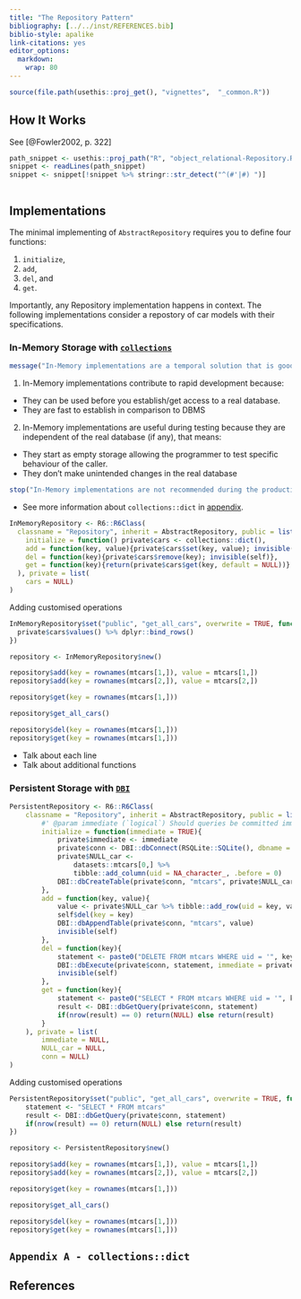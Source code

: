 ---
title: "The Repository Pattern"
bibliography: [../../inst/REFERENCES.bib]
biblio-style: apalike
link-citations: yes
editor_options: 
  markdown: 
    wrap: 80
---

```{r, include = FALSE}
source(file.path(usethis::proj_get(), "vignettes",  "_common.R"))
```

## How It Works

See [@Fowler2002, p. 322]

```{r}
path_snippet <- usethis::proj_path("R", "object_relational-Repository.R")
snippet <- readLines(path_snippet)
snippet <- snippet[!snippet %>% stringr::str_detect("^(#'|#) ")]
```

```{r, code = snippet, eval = FALSE, echo = TRUE}
```

## Implementations

The minimal implementing of `AbstractRepository` requires you to define four
functions:

(1) `initialize`,
(2) `add`,
(3) `del`, and
(4) `get`.

<!-- In addition, there are context depended function you may want to ad -->

Importantly, any Repository implementation happens in context. The following
implementations consider a repostory of car models with their specifications.

### In-Memory Storage with [`collections`](https://github.com/randy3k/collections)

```{r, message=TRUE}
message("In-Memory implementations are a temporal solution that is good for testing and rapid prototyping.")
```

1.  In-Memory implementations contribute to rapid development because:

-   They can be used before you establish/get access to a real database.
-   They are fast to establish in comparison to DBMS

2.  In-Memory implementations are useful during testing because they are
    independent of the real database (if any), that means:

-   They start as empty storage allowing the programmer to test specific
    behaviour of the caller.
-   They don't make unintended changes in the real database

```{r, error=TRUE}
stop("In-Memory implementations are not recommended during the production stage. In-Memory storage are lost when a session is rebooted. You should think about what are the ramifications of losing all the data put into storage.")
```

-   See more information about `collections::dict` in
    [appendix](#appendix-dict).

```{r Repository-In-Memory-implementation, echo=TRUE, results='markup'}
InMemoryRepository <- R6::R6Class(
  classname = "Repository", inherit = AbstractRepository, public = list(
    initialize = function() private$cars <- collections::dict(),
    add = function(key, value){private$cars$set(key, value); invisible(self)},
    del = function(key){private$cars$remove(key); invisible(self)},
    get = function(key){return(private$cars$get(key, default = NULL))}
  ), private = list(
    cars = NULL)
)
```

Adding customised operations

```{r Repository-In-Memory-implementation-addon, echo=TRUE, results='markup'}
InMemoryRepository$set("public", "get_all_cars", overwrite = TRUE, function(){
  private$cars$values() %>% dplyr::bind_rows()
})
```

```{r, echo=TRUE, results='markup'}
repository <- InMemoryRepository$new()

repository$add(key = rownames(mtcars[1,]), value = mtcars[1,])
repository$add(key = rownames(mtcars[2,]), value = mtcars[2,])

repository$get(key = rownames(mtcars[1,]))

repository$get_all_cars()

repository$del(key = rownames(mtcars[1,]))
repository$get(key = rownames(mtcars[1,]))
```

-   Talk about each line
-   Talk about additional functions

### Persistent Storage with [`DBI`](https://dbi.r-dbi.org/) 

```{r Repository-Persistent-implementation, echo=TRUE}
PersistentRepository <- R6::R6Class(
    classname = "Repository", inherit = AbstractRepository, public = list(
        #' @param immediate (`logical`) Should queries be committed immediately?
        initialize = function(immediate = TRUE){
            private$immediate <- immediate
            private$conn <- DBI::dbConnect(RSQLite::SQLite(), dbname = ":memory:")
            private$NULL_car <-
                datasets::mtcars[0,] %>%
                tibble::add_column(uid = NA_character_, .before = 0)
            DBI::dbCreateTable(private$conn, "mtcars", private$NULL_car)
        },
        add = function(key, value){
            value <- private$NULL_car %>% tibble::add_row(uid = key, value)
            self$del(key = key)
            DBI::dbAppendTable(private$conn, "mtcars", value)
            invisible(self)
        },
        del = function(key){
            statement <- paste0("DELETE FROM mtcars WHERE uid = '", key, "'")
            DBI::dbExecute(private$conn, statement, immediate = private$immediate)
            invisible(self)
        },
        get = function(key){
            statement <- paste0("SELECT * FROM mtcars WHERE uid = '", key, "'")
            result <- DBI::dbGetQuery(private$conn, statement)
            if(nrow(result) == 0) return(NULL) else return(result)
        }
    ), private = list(
        immediate = NULL,
        NULL_car = NULL,
        conn = NULL)
)
```

Adding customised operations

```{r Repository-Persistent-implementation-addon, echo=TRUE}
PersistentRepository$set("public", "get_all_cars", overwrite = TRUE, function(){
    statement <- "SELECT * FROM mtcars"
    result <- DBI::dbGetQuery(private$conn, statement)
    if(nrow(result) == 0) return(NULL) else return(result)
})
```

```{r, echo=TRUE, results='markup'}
repository <- PersistentRepository$new()

repository$add(key = rownames(mtcars[1,]), value = mtcars[1,])
repository$add(key = rownames(mtcars[2,]), value = mtcars[2,])

repository$get(key = rownames(mtcars[1,]))

repository$get_all_cars()

repository$del(key = rownames(mtcars[1,]))
repository$get(key = rownames(mtcars[1,]))
```

## `Appendix A - collections::dict`{#appendix-dict}

## References
